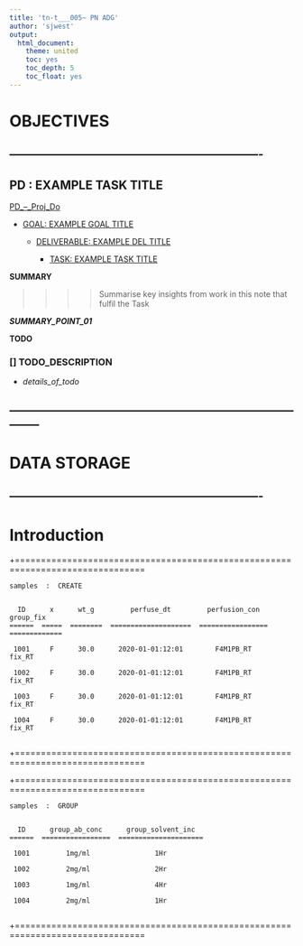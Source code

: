 ```yaml
---
title: 'tn-t___005~ PN ADG'
author: 'sjwest'
output:
  html_document:
    theme: united
    toc: yes
    toc_depth: 5
    toc_float: yes
---
```




# OBJECTIVES



----------------------------------------------------------------
----------------------------------------------------------------



## PD : EXAMPLE TASK TITLE


[PD_--_Proj_Do](../../PD_--_Proj_Do.Rmd)


* [GOAL: EXAMPLE GOAL TITLE](../../PD_--_Proj_Do.Rmd#goal-example-goal-title)

    + [DELIVERABLE: EXAMPLE DEL TITLE](../../PD_--_Proj_Do.Rmd#deliverable-example-del-title)

        - [TASK: EXAMPLE TASK TITLE](../../PD_--_Proj_Do.Rmd#task-example-task-title)



**SUMMARY**


>>>>
>>>> Summarise key insights from work in this note that fulfil the Task
>>>>


*__SUMMARY_POINT_01__*



**TODO**


### [] TODO_DESCRIPTION

* _details_of_todo_



--------------------------------------------------------------------------------
--------------------------------------------------------------------------------



# DATA STORAGE


----------------------------------------------------------------
----------------------------------------------------------------



# Introduction





+===============================================================================


    samples  :  CREATE


      ID      x      wt_g         perfuse_dt         perfusion_con      group_fix    
    ======  =====  ========  ====================  =================  =============  

     1001     F      30.0      2020-01-01:12:01        F4M1PB_RT          fix_RT     
                                                                                     
     1002     F      30.0      2020-01-01:12:01        F4M1PB_RT          fix_RT     
                                                                                     
     1003     F      30.0      2020-01-01:12:01        F4M1PB_RT          fix_RT     
                                                                                     
     1004     F      30.0      2020-01-01:12:01        F4M1PB_RT          fix_RT     
                                                                                     

+===============================================================================


+===============================================================================


    samples  :  GROUP


      ID      group_ab_conc      group_solvent_inc    
    ======  =================  =====================  

     1001         1mg/ml                1Hr           
                                                      
     1002         2mg/ml                2Hr           
                                                      
     1003         1mg/ml                4Hr           
                                                      
     1004         2mg/ml                1Hr           
                                                      

+===============================================================================




























